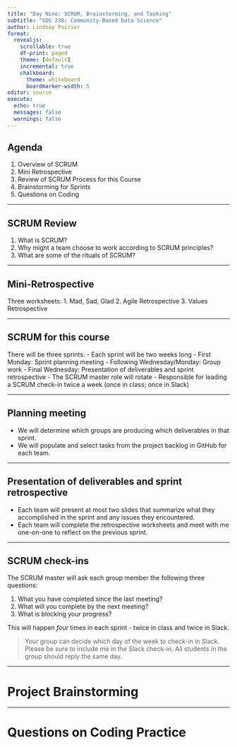 ```yaml
---
title: "Day Nine: SCRUM, Brainstorming, and Tasking"
subtitle: "SDS 238: Community-Based Data Science"
author: Lindsay Poirier
format: 
  revealjs:
    scrollable: true
    df-print: paged
    theme: [default]
    incremental: true
    chalkboard:
      theme: whiteboard
      boardmarker-width: 5
editor: source
execute:
  echo: true
  messages: false
  warnings: false
---
```



## Agenda

1. Overview of SCRUM
2. Mini Retrospective
3. Review of SCRUM Process for this Course
4. Brainstorming for Sprints
5. Questions on Coding


---

## SCRUM Review

1. What is SCRUM?
2. Why might a team choose to work according to SCRUM principles?
3. What are some of the rituals of SCRUM?

---

## Mini-Retrospective

Three worksheets:
1. Mad, Sad, Glad
2. Agile Retrospective
3. Values Retrospective

---

## SCRUM for this course

There will be three sprints:
  - Each sprint will be two weeks long
  - First Monday: Sprint planning meeting
  - Following Wednesday/Monday: Group work 
  - Final Wednesday: Presentation of deliverables and sprint retrospective
- The SCRUM master role will rotate
  - Responsible for leading a SCRUM check-in twice a week (once in class; once in Slack)

---

## Planning meeting

- We will determine which groups are producing which deliverables in that sprint.
- We will populate and select tasks from the project backlog in GitHub for each team.

---

## Presentation of deliverables and sprint retrospective

- Each team will present at most two slides that summarize what they accomplished in the sprint and any issues they encountered.
- Each team will complete the retrospective worksheets and meet with me one-on-one to reflect on the previous sprint.

---

## SCRUM check-ins

The SCRUM master will ask each group member the following three questions:

1. What you have completed since the last meeting?
2. What will you complete by the next meeting?
3. What is blocking your progress?

This will happen *four* times in each sprint - twice in class and twice in Slack.

> Your group can decide which day of the week to check-in in Slack. Please be sure to 
include me in the Slack check-in. All students in the group should reply the same day.

---

# Project Brainstorming

---

# Questions on Coding Practice

